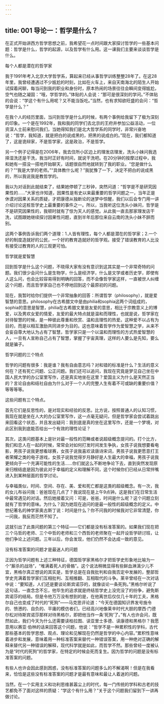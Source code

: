 ```yaml
---
---
---
```

title: 001 导论一：哲学是什么？
---






在正式开始讲西方哲学思想之前，我希望花一点时间跟大家探讨哲学的一些基本问题：哲学是什么，哲学的起源，以及哲学有什么用。这一课我们主要来谈谈哲学是什么。


每个人都是潜在的哲学家

我于1991年考入北京大学哲学系，算起来已经从事哲学训练整整28年了。在这28年里，我曾经遭遇过不少尴尬的时刻，比如在火车上，来自天南海北的陌生人开始试探着闲聊，每当问到我的职业和身份时，原本热闹的场景往往会瞬间变得尴尬，空气也随之凝固：“哦，学哲学的。”体贴的人会说：“那可是很深刻的学问。”不体贴的会说：“学这个有什么用呢？又不能当饭吃。”当然，也有求知欲旺盛的会问：“哲学是什么？”

在我个人的经历里面，当问到哲学是什么的时候，有两个事例给我留下了极为深刻的印象。一个是在1992年，我和我的同学们去北京的王府井参加公益活动，一位资深人士前来慰问我们，当她得知我们是北大哲学系的同学时，非常兴奋地说：“哲学，我知道，就是把白的说成黑的，把黑的说成白的。”现在，我们都知道了，这是诡辩家，不是哲学家，这是政治，不是哲学。

另一个例子记得是在2006年，我去住所小区边上的理发店理发，洗头小妹问我选择湿洗还是干洗，我当时正好有时间，就说干洗吧。在20分钟的按摩过程中，我和她有一搭没一搭地开始聊天，话题很自然地就转到了我的职业。“您是做什么的？”“我是大学的老师。”“具体教什么呢？”我犹豫了一下，决定不把白的说成黑的，所以我说我是教哲学的。

我以为对话到此就结束了，结果她停顿了三秒钟，突然问道：“哲学是不是研究因果性的……”大家也许知道，因果性是有史以来最重要的哲学问题之一，当年正是休谟对因果关系的质疑，才把康德从独断论的迷梦中惊醒，我们以后会专门用一讲介绍讨论这桩哲学史上最重要的事件之一。所以，当我听这位洗头小妹问，哲学是不是研究因果性的，我顿时就有了惊为天人的感觉。从此我一直去那家理发店干洗，试图跟她继续探讨因果性问题，直到半年后那位来自云南的洗头小妹不辞而别。

这两个事例告诉我们两个道理：1.人皆有理性，每个人都是潜在的哲学家；2.一个好的制度造就好的公民，一个好的教育造就好的哲学观。接受了错误教育的人比没有接受过教育的人的三观更可怕。


哲学就是爱智慧

回到哲学是什么这个问题，不晓得大家有没有意识到这其实是一个非常奇特的问题。我们很少会问什么是生物学，什么是经济学，什么是文学或者历史学，即使有人这么问，也会比较容易得到明确的回答，而不会像哲学家这样，一直被世人纠缠这个问题，而且哲学家自己也不停地回到这个最原初的问题。

现在，我暂时给你们提供一个非常抽象的回答：所谓哲学（philosophy），就是爱智慧的意思。philosophy在古希腊文中是由philia和sophia这两个词组成的，sophia的意思是智慧，philia在古希腊文里是友爱的意思，相比于宗教意义上的博爱，以及男欢女爱的情爱，友爱的最大特点就是温和而理性，也就是说，哲学家在对待智慧的时候，是一种彼此尊重和欣赏、温和且理性的热爱。这种爱不以占有为目的，而是以相互激励共同进步为目的。这也意味着哲学作为爱智慧之学，从来不会妄自尊大地认为占有了智慧，哲学家只是一个以温和而理性的方式热爱智慧的人，一旦有人宣称自己占有了智慧，掌握了宇宙真理，这样的人要么是先知，要么就是骗子。


哲学问题的三个特点

哲学的问题有很多：我是谁？我有自由意志吗？对和错的标准是什么？生活的意义何在？还有死亡问题、公正问题。我们还可以追问，我现在究竟是梦见自己坐在中国人民大学的办公室里写作，还是真实地坐在这里？爱国主义为什么是天然正当的？言论自由和结社自由为什么对于一个人的完整人生有着不可或缺的重要价值？等等等等。

这些问题有三个特点。

首先它们是反思性的，是对现实和经验的反思。比方说，按照普通人的认知习惯，我现在就是坐在人大的办公室里写作，这一点毫无疑问，但是哲学家会尝试着跳出来回看这个状态，并且发出疑问：我到底是真的坐在这里写作，还是一个梦境，对此区别我到底能否给出一个有效的理性论证？

其次，这类问题基本上是针对最一般性的范畴或者说超级概念提问的。打个比方，我们和恋人在一起的时候，常常会对如何打发时间发生争执，女孩子说我想要看电影，男孩子说我更想看球赛，女孩子说我喜欢读唐诗宋词，男孩子说我更愿意打王者荣耀之类的电子游戏，女孩子说我觉得岁月静好是人生最大的幸福，男孩子说我更倾向于一个充满可能性的生活……你们就这么不断地争论下去，直到突然发现原来归根结底是因为彼此对于幸福的定义和理解不同，这个时候你们已经从日常拌嘴进入到某种层面的哲学讨论。

与幸福类似，时间、空间、存在、美、爱和死亡都是这类的超级概念。有一次，我的女儿布谷问我：爸爸现在几点了？我说现在是上午9点钟。这是我们在日常生活中最常遇见的对话。然后她接着又问：可是，爸爸，时间是什么呢？这个问题立刻就有了哲学的意味。为什么？因为她现在追问的是最一般性的超级概念的定义。中世纪著名的神学家奥古斯丁说：时间是什么？你不问我的时候我对它非常清楚，你一问我，我反而茫然不知了。

这就引出了此类问题的第三个特征——它们都是没有标准答案的。如果我们现在把三个马哲的老师、三个中哲的老师和三个西哲的老师聚在一起开设哲学研讨班，让他们争论上述问题。三年以后，你会发现，他们仍然不会达成一致的意见。


没有标准答案的问题才是最迷人的问题

正因为哲学问题有上述三种特征，德国哲学家黑格尔才把哲学史形象地比喻为一个“厮杀的战场”，“堆满着死人的骨骼”。这个说法稍微显得有些鲜血淋漓少儿不宜，黑格尔真正想说的其实是，哲学总是在自我批判和自我否定中发展的，整部哲学史充满着哲学家们互相批判、互相推翻、互相取代的斗争。莱辛曾经在一次对话中说：“要知道，人们还是要谈论斯宾诺莎的，就像谈论一条死狗。”黑格尔听说了这句话，一直念念不忘，他毕生的追求就是终结哲学史上没完没了的纷争，避免斯宾诺莎的结局。但是令他万万没有想到的是，在他离世后仅仅几十年的工夫，黑格尔自己也变成了时代的“死狗”——马克思评论道：“今天在德国知识界发号施令的、愤懑的、自负的、平庸的模仿者们，已经高兴地像莱辛时代大胆的摩西·门德尔松对待斯宾诺莎那样对待黑格尔，即把他当作一条‘死狗’了。”有人也许会问，既然如此，我们今天为什么还需要读柏拉图、读亚里士多德、读康德和黑格尔？我愿意用以赛亚·伯林的话来回答这个问题，他说：“哲学不是一种累积性的学科，古代那些基本的哲学思想、观点、理论和见解现在仍然是哲学的中心内容。”累积性意味着进步和发展，意味着用一种标准答案来替代一种错误答案，用一种绝对正确的解释来替代另一种错误的解释，现代科学就是如此，而哲学不然。那些曾经一度被认为是“时代的死狗”的哲学家，在特定的时候会死而复生。因为哲学的问题是没有标准答案的问题。

有些人也许会因此感到困惑，没有标准答案的问题多么的不解渴啊！但是在我看来，恰恰是这些没有标准答案的问题才是最有意味和最让人着迷的问题。

当然，在一个实用主义和功利思维甚嚣尘上的时代，每一门传统的学科和古老的技艺都免不了面对这样的质疑：“学这个有什么用？”关于这个问题我们留到下一讲再做讨论。